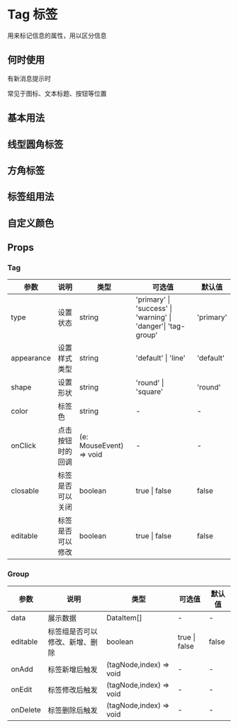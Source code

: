 # Tag 标签

用来标记信息的属性，用以区分信息

## 何时使用

有新消息提示时

常见于图标、文本标题、按钮等位置

## 基本用法


<DemoBasic />

## 线型圆角标签


<DemoLine />

## 方角标签


<DemoRound />

## 标签组用法


<DemoGroup />

## 自定义颜色


<DemoColor />


## Props

### Tag

| 参数       | 说明             | 类型                    | 可选值                                          | 默认值    |
| ---------- | ---------------- | ----------------------- | ----------------------------------------------- | --------- |
| type       | 设置状态         | string                  | 'primary' \| 'success' \| 'warning' \| 'danger'\| 'tag-group' | 'primary' 
| appearance | 设置样式类型     | string                  | 'default' \| 'line'                             | 'default' |
| shape      | 设置形状     | string                  | 'round' \| 'square'                             | 'round' |
| color      | 标签色      | string                  |  -                          | - |
| onClick    | 点击按钮时的回调 | (e: MouseEvent) => void | -                          | -         |
| closable | 标签是否可以关闭     | boolean                  | true \| false                        | false |
| editable | 标签是否可以修改    | boolean                  | true \| false                        | false |


### Group

| 参数       | 说明             | 类型                    | 可选值                                          | 默认值    |
| ---------- | ---------------- | ----------------------- | ----------------------------------------------- | --------- |
| data   | 展示数据      | DataItem[]                 | -                 | - |
| editable   | 标签组是否可以修改、新增、删除    | boolean                  | true \| false                        | false |
| onAdd      | 标签新增后触发      | (tagNode,index) => void                  | -                 | - |
| onEdit     | 标签修改后触发      | (tagNode,index) => void                  | -                 | - |
| onDelete   | 标签删除后触发      | (tagNode,index) => void                  | -                 | - |

